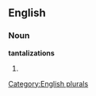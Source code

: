 
==English==

===Noun===
'''tantalizations'''

# {{plural of|[[tantalization]]}}

[[Category:English plurals]]
